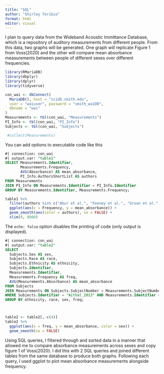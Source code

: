 ```yaml
---
title: "SQL"
author: "Shirley Toribio"
format: html
editor: visual
---
```


I plan to query data from the Wideband Acoustic Immittance Database, which is a repository of auditory measurements from different people. From this data, two graphs will be generated. One graph will replicate Figure 1 from Voss(2020) and the other will compare mean absorbance measurements between people of different sexes over different frequencies.

```r
library(RMariaDB)
library(dbplyr)
library(dplyr)
library(tidyverse)
```

```r
con_wai <- dbConnect(
  MariaDB(), host = "scidb.smith.edu",
  user = "waiuser", password = "smith_waiDB", 
  dbname = "wai"
)
Measurements <- tbl(con_wai, "Measurements")
PI_Info <- tbl(con_wai, "PI_Info")
Subjects <- tbl(con_wai, "Subjects")

 #collect(Measurements)
```

You can add options to executable code like this

```sql
#| connection: con_wai
#| output.var: "table1"
SELECT Measurements.Identifier,
       Measurements.Frequency,
       AVG(Absorbance) AS mean_absorbance,
       PI_Info.AuthorsShortList AS authors
FROM Measurements
JOIN PI_Info ON Measurements.Identifier = PI_Info.Identifier
GROUP BY Measurements.Identifier, Measurements.Frequency;
```

```r
table1 %>%
  filter(authors %in% c("Abur et al.", "Feeney et al.", "Groon et al.", "Lewis and Neely", "Liu et al.", "Rosowski et al.", "Shahnaz et al.", "Shaver and Sun", "Sun et al.", "Voss and Allen", "Voss et al.", "Werner et al.")) %>%
  ggplot(aes(x = Frequency, y = mean_absorbance)) +
  geom_smooth(aes(color = authors), se = FALSE) +
  xlim(0, 8000)
```

The `echo: false` option disables the printing of code (only output is displayed).

```sql
#| connection: con_wai
#| output.var: "table2"
SELECT
  Subjects.Sex AS sex,
  Subjects.Race AS race,
  Subjects.Ethnicity AS ethnicity,
  Subjects.Identifier,
  Measurements.Identifier,
  Measurements.Frequency AS freq,
  AVG(Measurements.Absorbance) AS mean_absorbance
FROM Subjects
JOIN Measurements ON Subjects.SubjectNumber = Measurements.SubjectNumber 
WHERE Subjects.Identifier = "Aithal_2013" AND Measurements.Identifier = "Aithal_2013"
GROUP BY ethnicity, race, sex, freq;




```

```r
table2 <- table2[,-c(4)]
table2 %>%
  ggplot(aes(x = freq, y = mean_absorbance, color = sex)) +
  geom_smooth(se = FALSE)

```

Using SQL queries, I filtered through and sorted data in a manner that allowed me to compare absorbance measurements across sexes and copy figure 1 of Voss(2020). I did this with 2 SQL queries and joined different tables from the same database to produce both graphs. Following each query, I used ggplot to plot mean absorbance measurements alongside frequency.
